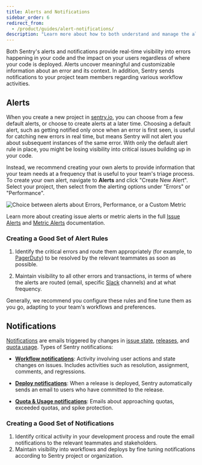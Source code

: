 ```yaml
---
title: Alerts and Notifications
sidebar_order: 6
redirect_from:
  - /product/guides/alert-notifications/
description: "Learn more about how to both understand and manage the alerts and notifications that give real-time visibility into errors happening in your code."
---
```


Both Sentry's alerts and notifications provide real-time visibility into errors happening in your code and the impact on your users regardless of where your code is deployed. Alerts uncover meaningful and customizable information about an error and its context. In addition, Sentry sends notifications to your project team members regarding various workflow activities.

## Alerts

When you create a new project in [sentry.io](https://sentry.io), you can choose from a few default alerts, or choose to create alerts at a later time. Choosing a default alert, such as getting notified only once when an error is first seen, is useful for catching new errors in real time, but means Sentry will not alert you about subsequent instances of the same error. With only the default alert rule in place, you might be losing visibility into critical issues building up in your code.

Instead, we recommend creating your own alerts to provide information that your team needs at a frequency that is useful to your team's triage process. To create your own alert, navigate to **Alerts** and click "Create New Alert". Select your project, then select from the alerting options under "Errors" or "Performance".

![Choice between alerts about Errors, Performance, or a Custom Metric](select-alert.png)

Learn more about creating issue alerts or metric alerts in the full [Issue Alerts](/product/sentry-basics/guides/alert-notifications/issue-alerts/) and [Metric Alerts](/product/sentry-basics/guides/alert-notifications/metric-alerts/) documentation.

### Creating a Good Set of Alert Rules

1. Identify the critical errors and route them appropriately (for example, to [PagerDuty](/product/integrations/pagerduty/)) to be resolved by the relevant teammates as soon as possible.

2. Maintain visibility to all other errors and transactions, in terms of where the alerts are routed (email, specific [Slack](/product/integrations/slack/) channels) and at what frequency.

Generally, we recommend you configure these rules and fine tune them as you go, adapting to your team's workflows and preferences.

## Notifications

[Notifications](/product/sentry-basics/guides/alert-notifications/notifications/) are emails triggered by changes in [issue state](/product/alerts-notifications/notifications/#issue-states), [releases](/product/releases/), and [quota usage](/product/accounts/quotas/). Types of Sentry notifications:

- [**Workflow notifications**](/product/sentry-basics/guides/alert-notifications/notifications/#workflow-notifications): Activity involving user actions and state changes on issues. Includes activities such as resolution, assignment, comments, and regressions.

- [**Deploy notifications**](/product/sentry-basics/guides/alert-notifications/notifications/#deploy-notifications): When a release is deployed, Sentry automatically sends an email to users who have committed to the release.

- [**Quota & Usage notifications**](/product/accounts/quotas/): Emails about approaching quotas, exceeded quotas, and spike protection.

### Creating a Good Set of Notifications

1. Identify critical activity in your development process and route the email notifications to the relevant teammates and stakeholders.
2. Maintain visibility into workflows and deploys by fine tuning notifications according to Sentry project or organization.
